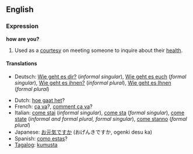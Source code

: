 ==English==
===Expression===
'''how are you?'''

#Used as a [[courtesy]] on meeting someone to inquire about their [[health]].

====Translations====
*Deutsch: [[Wie geht es dir?]] (''informal singular''), [[Wie geht es euch]] (''formal singular''), [[Wie geht es ihnen?]] (''informal plural''), [[Wie geht es Ihnen]] (''formal plural'')

*Dutch: [[hoe gaat het]]?
*French: [[ça va]]?, [[comment ça va]]?
*Italian: [[come stai]] (''informal singular''), [[come sta]] (''formal singular''), [[come state]] (''informal and formal plural, formal singular''), [[come stanno]] (''formal plural'')
*Japanese: [[お元気ですか]] (おげんきですか, ogenki desu ka)
*Spanish: [[como estas]]?
*[[Tagalog]]: [[kumusta]]